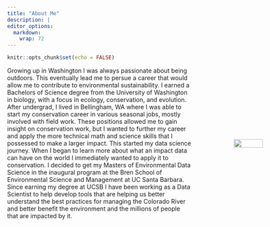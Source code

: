```yaml
---
title: "About Me"
description: |
editor_options: 
  markdown: 
    wrap: 72
---
```


```r
knitr::opts_chunk$set(echo = FALSE)
```

<p style="display: flex; align-items: center; width: 150%">
  <span style="flex: 1;">
Growing up in Washington I was always passionate about being outdoors. This eventually lead me to persue a career that would allow me to contribute to environmental sustainability. I earned a Bachelors of Science degree from the University of Washington in biology, with a focus in ecology, conservation, and evolution. After undergrad, I lived in Bellingham, WA where I was able to start my conservation career in various seasonal jobs, mostly involved with field work. These positions allowed me to gain insight on conservation work, but I wanted to further my career and apply the more technical math and science skills that I possessed to make a larger impact. This started my data science journey. When I began to learn more about what an impact data can have on the world I immediately wanted to apply it to conservation. I decided to get my Masters of Environmental Data Science in the inaugural program at the Bren School of Environmental Science and Management at UC Santa Barbara. Since earning my degree at UCSB I have been working as a Data Scientist to help develop tools that are helping us better understand the best practices for managing the Colorado River and better benefit the environment and the millions of people that are impacted by it.
  </span>
  ![](images/Wylie_MEDS.JPG){width="30%" style="margin-left: 100px;"}
</p>


<!-- <center> -->
<!-- ![](images/Wylie_MEDS.JPG){width="30%"} -->